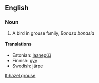 ==English==
{{wikipedia}}

===Noun===
{{en-noun|sg=[[hazel]] [[grouse]]}}

# A bird in grouse family, ''Bonasa bonasia''

====Translations====
{{top}}
*Estonian: [[laanepüü]]
*Finnish: [[pyy]]
*Swedish: [[järpe]] {{c}}
{{bottom}}

[[lt:hazel grouse]]